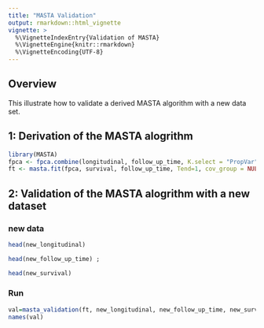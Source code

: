 ```yaml
---
title: "MASTA Validation"
output: rmarkdown::html_vignette
vignette: >
  %\VignetteIndexEntry{Validation of MASTA}
  %\VignetteEngine{knitr::rmarkdown}
  %\VignetteEncoding{UTF-8}
---
```


## Overview

This illustrate how to validate a derived MASTA algorithm with a new data set.

## 1: Derivation of the MASTA alogrithm 
```r
library(MASTA)
fpca <- fpca.combine(longitudinal, follow_up_time, K.select = "PropVar")
ft <- masta.fit(fpca, survival, follow_up_time, Tend=1, cov_group = NULL, thresh = 0.7, PCAthresh = 0.9, seed = 100)
```

## 2: Validation of the MASTA alogrithm with a new dataset 

### new data 
```r
head(new_longitudinal)

head(new_follow_up_time) ; 

head(new_survival)
```
### Run
```r
val=masta_validation(ft, new_longitudinal, new_follow_up_time, new_survival)
names(val)
```

